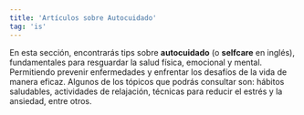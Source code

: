 ```yaml
---
title: 'Artículos sobre Autocuidado'
tag: 'is'
---
```


En esta sección, encontrarás tips sobre **autocuidado** (o **selfcare** en inglés), fundamentales para resguardar la salud física, emocional y mental. Permitiendo prevenir enfermedades y enfrentar los desafíos de la vida de manera eficaz. Algunos de los tópicos que podrás consultar son: hábitos saludables, actividades de relajación, técnicas para reducir el estrés y la ansiedad, entre otros.